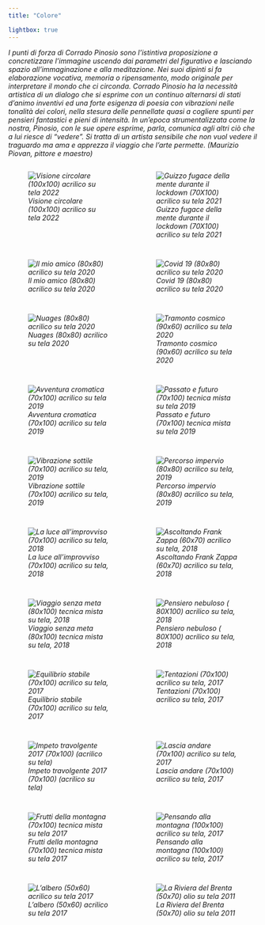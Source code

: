 ```yaml
---
title: "Colore"

lightbox: true
---
```


<em>I punti di forza di Corrado Pinosio sono l'istintiva proposizione a concretizzare l'immagine uscendo dai parametri del figurativo e lasciando spazio all'immaginazione e alla meditazione. Nei suoi dipinti si fa elaborazione vocativa, memoria o ripensamento, modo originale per interpretare il mondo che ci circonda. Corrado Pinosio ha la necessità artistica di un dialogo che si esprime con un continuo alternarsi di stati d'animo inventivi ed una forte esigenza di poesia con vibrazioni nelle tonalità dei colori, nella stesura delle pennellate quasi a cogliere spunti per pensieri fantastici e pieni di intensità. In un'epoca strumentalizzata come la nostra, Pinosio, con le sue opere esprime, parla, comunica agli altri ciò che a lui riesce di "vedere". Si tratta di un artista sensibile che non vuol vedere il traguardo ma ama e apprezza il viaggio che l'arte permette. (Maurizio Piovan, pittore e maestro)<em>

::: {style="display: grid;grid-template-columns: repeat(auto-fill, minmax(200px, 1fr));grid-gap: 1em;"}

![Visione circolare (100x100) acrilico su tela 2022](immagini/22_Visione%20circolare%20(100x100)%20acrilico%20su%20tela%202022.jpg){group="colore"}

![Guizzo fugace della mente durante il lockdown (70X100) acrilico su tela 2021](immagini/21_Guizzo%20fugace%20della%20mente%20durante%20il%20lockdown%20(70X100)%20acrilico%20su%20tela%202021.jpg){group="colore"}

![Il mio amico (80x80) acrilico su tela 2020](immagini/20_Il%20mio%20amico%20(80x80)%20acrilico%20su%20tela%202020.jpg){group="colore"}

![Covid 19 (80x80) acrilico su tela 2020](immagini/19_Covid%2019%20(80x80)%20acrilico%20su%20tela%202020.jpg){group="colore"}

![Nuages (80x80) acrilico su tela 2020](immagini/18_Nuages%20(80x80)%20acrilico%20su%20tela%202020.jpg){group="colore"}

![Tramonto cosmico (90x60) acrilico su tela 2020](immagini/17_Tramonto%20cosmico%20(90x60)%20acrilico%20su%20tela%202020.jpg){group="colore"}

![Avventura cromatica (70x100) acrilico su tela 2019](immagini/16_Avventura%20cromatica%20(70x100)%20acrilico%20su%20tela%202019.jpg){group="colore"}

![Passato e futuro (70x100) tecnica mista su tela 2019](immagini/15_Passato e futuro (70x100) tecnica mista su tela, 2019.jpg){group="colore"}

![Vibrazione sottile (70x100) acrilico su tela, 2019](immagini/14_Vibrazione sottile (70x100) acrilico su tela, 2019.jpg){group="colore"}

![Percorso impervio (80x80) acrilico su tela, 2019](immagini/13_Percorso impervio (80x80) acrilico su tela,2019.jpg){group="colore"}

![La luce all’improvviso (70x100) acrilico su tela, 2018](immagini/12_La luce all'improvviso (70x100) acrilico su tela, 2018.jpg){group="colore"}

![Ascoltando Frank Zappa (60x70) acrilico su tela, 2018](immagini/11_Ascoltando Frank Zappa (60x70) acrilico su tela, 2018.jpg){group="colore"}

![Viaggio senza meta (80x100) tecnica mista su tela, 2018](immagini/10_Viaggio senza meta (80x100) tecnica mista su tela 2018.jpg){group="colore"}

![Pensiero nebuloso ( 80X100) acrilico su tela, 2018](immagini/9_Pensiero%20nebuloso%20(80X100)%20acrilico%20su%20tela%202018.jpg){group="colore"}


![Equilibrio stabile (70x100) acrilico su tela, 2017](immagini/8_Equilibrio%20stabile%20(70x100)%20acrilico%20su%20tela%202017.jpg){group="colore"}

![Tentazioni (70x100) acrilico su tela, 2017](immagini/7_Tentazioni%20(70x100)%20acrilico%20su%20tela%202017.jpg){group="colore"}

![Impeto travolgente 2017 (70x100) (acrilico su tela)](immagini/6_Impeto%20travolgente%202017%20(70x100)%20(acrilico%20su%20tela).jpeg){group="colore"}

![Lascia andare (70x100) acrilico su tela, 2017](immagini/5_Lascia%20andare%20%20(70x100)%20acrilico%20su%20tela%202017.jpg){group="colore"}

![Frutti della montagna (70x100) tecnica mista su tela 2017](immagini/4_Frutti%20della%20montagna%20(70x100)%20tecnica%20mista%20su%20tela%202017.jpg){group="colore"}

![Pensando alla montagna (100x100) acrilico su tela, 2017](immagini/3_Pensando%20alla%20montagna%20%20(100x100)%20acrilico%20su%20tela%202017.jpg){group="colore"}

![L’albero (50x60) acrilico su tela 2017](immagini/2_L'albero%20(50x60)%20acrilico%20su%20tela%202017.jpg){group="colore"}

![La Riviera del Brenta (50x70) olio su tela 2011](immagini/1_La%20Riviera%20del%20Brenta%20(50x70)%20olio%20su%20tela%202011.jpg){group="colore"}

:::